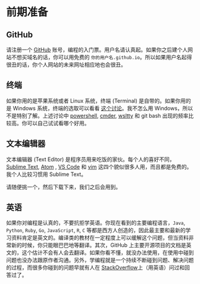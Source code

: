 # 前期准备{#prep}

## GitHub

请注册一个 [GitHub](https://github.com/) 账号，编程的入门票。用户名请认真起。如果你之后建个人网站不想买域名的话，你可以用免费的 `你的用户名.github.io`。所以如果用户名起得很丑的话，你个人网站的未来网址相应地也会很丑。

## 终端{#terminal}

如果你用的是苹果系统或者 Linux 系统，终端 (Terminal) 是自带的。如果你用的是 Windows 系统，终端的选取可以看看 [这个讨论](https://www.v2ex.com/t/514297)。我不怎么用 Windows，所以不是特别了解。上述讨论中 [powershell](https://docs.microsoft.com/zh-cn/powershell/scripting/windows-powershell/install/installing-windows-powershell?view=powershell-7.1), [cmder](https://cmder.net/), [wsltty](https://github.com/mintty/wsltty) 和 git bash 出现的频率比较高。你可以自己试试看哪个好用。

## 文本编辑器{#text-editor}

文本编辑器 (Text Editor) 是程序员用来吃饭的家伙。每个人的喜好不同，[Sublime Text](https://www.sublimetext.com/), [Atom](https://atom.io/) , [VS Code](https://code.visualstudio.com/) 和 [vim](https://www.vim.org/download.php) 这四个貌似很多人用，而且都是免费的。我个人比较习惯用 Sublime Text。

请随便挑一个，然后下载下来，我们之后会用到。

## 英语{#English}

如果你对编程是认真的，不要抗拒学英语。你现在看到的主要编程语言，`Java`, `Python`, `Ruby`, `Go`, `JavaScript`, `R`, `C` 等都是西方人创造的，因此最主要和最新的学习资料肯定是英文的。编译类的教材在一定程度上可以缓解这个问题，但当资料非常新的时候，你只能眼巴巴地等翻译。其次，GitHub 上主要开源项目的文档是英文的，这个估计不会有人会去翻译。如果你看不懂，就没办法使用，在使用中碰到问题也没办法跟原作者沟通。另外，学编程就是一个持续不断碰到问题、解决问题的过程，而很多你碰到的问题早就有人在 [StackOverflow](https://stackoverflow.com/)上（用英语）问过和回答过了。
